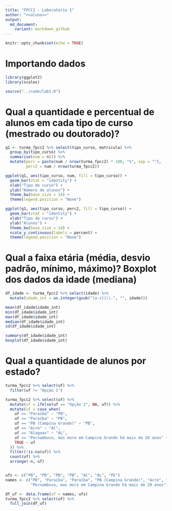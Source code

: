 ---
title: "FPCC2 - Laboratório 1"
author: "<<aluno>>"
output:
  md_document:
    variant: markdown_github
---

```{r setup, include=FALSE}
knitr::opts_chunk$set(echo = TRUE)
```

# Importando dados
```{r, echo = FALSE}
library(ggplot2)
library(scales)

source("../code/lab1.R")
```

# Qual a quantidade e percentual de alunos em cada tipo de curso (mestrado ou doutorado)?

```{r}

q1 <- turma_fpcc2 %>% select(tipo_curso, matricula) %>% 
  group_by(tipo_curso) %>% 
  summarise(num = n()) %>% 
  mutate(perc = paste(num / nrow(turma_fpcc2) * 100, "%", sep = ""),
         perc2 = num / nrow(turma_fpcc2))

ggplot(q1, aes(tipo_curso, num, fill = tipo_curso)) + 
  geom_bar(stat = "identity") + 
  xlab("Tipo de curso") +
  ylab("Número de alunos") + 
  theme_bw(base_size = 14) + 
  theme(legend.position = "None")

ggplot(q1, aes(tipo_curso, perc2, fill = tipo_curso)) + 
  geom_bar(stat = "identity") + 
  xlab("Tipo de curso") +
  ylab("Alunos") + 
  theme_bw(base_size = 14) + 
  scale_y_continuous(labels = percent) + 
  theme(legend.position = "None")
```

# Qual a faixa etária (média, desvio padrão, mínimo, máximo)? Boxplot dos dados da idade (mediana)

```{r, echo=TRUE}
df_idade <- turma_fpcc2 %>% select(idade) %>% 
  mutate(idade_int = as.integer(gsub("[a-z]|\\.", "", idade)))

mean(df_idade$idade_int)
min(df_idade$idade_int)
max(df_idade$idade_int)
median(df_idade$idade_int)
sd(df_idade$idade_int)

summary(df_idade$idade_int)
boxplot(df_idade$idade_int)
```

# Qual a quantidade de alunos por estado?

```{r}
turma_fpcc2 %>% select(uf) %>% 
  filter(uf != "Opção 1")

turma_fpcc2 %>% select(uf) %>% 
  mutate(uf = ifelse(uf == "Opção 1", NA, uf)) %>% 
  mutate(uf = case_when(
    uf == "Paraiba" ~ "PB", 
    uf == "Paraíba" ~ "PB",
    uf == "PB (Campina Grande)" ~ "PB",
    uf == "Acre" ~ "AC",
    uf == "Alagoas" ~ "AL",
    uf == "Pernambuco, mas moro em Campina Grande há mais de 20 anos" ~ "PE",
    TRUE ~ uf
  )) %>% 
  filter(!is.na(uf)) %>%
  count(uf) %>% 
  arrange(-n, uf)


ufs <- c("PB", "PB", "PB", "PB", "AC", "AL", "PE")
names <- c("PB", "Paraiba", "Paraíba", "PB (Campina Grande)", "Acre", "Alagoas", 
           "Pernambuco, mas moro em Campina Grande há mais de 20 anos")

df_uf <- data.frame(uf = names, ufs)
turma_fpcc2 %>% select(uf) %>% 
  full_join(df_uf)
```




